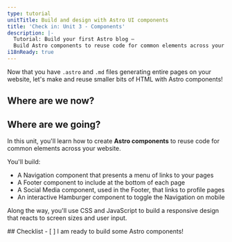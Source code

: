 ```yaml
---
type: tutorial
unitTitle: Build and design with Astro UI components
title: 'Check in: Unit 3 - Components'
description: |-
  Tutorial: Build your first Astro blog —
  Build Astro components to reuse code for common elements across your website
i18nReady: true
---
```



Now that you have `.astro` and `.md` files generating entire pages on your website, let's make and reuse smaller bits of HTML with Astro components!

## Where are we now?

<StackblitzIntro tree="withastro/blog-tutorial-demo/tree/unit-3/start"/>

## Where are we going?

In this unit, you'll learn how to create **Astro components** to reuse code for common elements across your website. 

You'll build:
- A Navigation component that presents a menu of links to your pages 
- A Footer component to include at the bottom of each page
- A Social Media component, used in the Footer, that links to profile pages
- An interactive Hamburger component to toggle the Navigation on mobile

Along the way, you'll use CSS and JavaScript to build a responsive design that reacts to screen sizes and user input.



<Box icon="check-list">
## Checklist

<Checklist>
- [ ] I am ready to build some Astro components!
</Checklist>
</Box>
